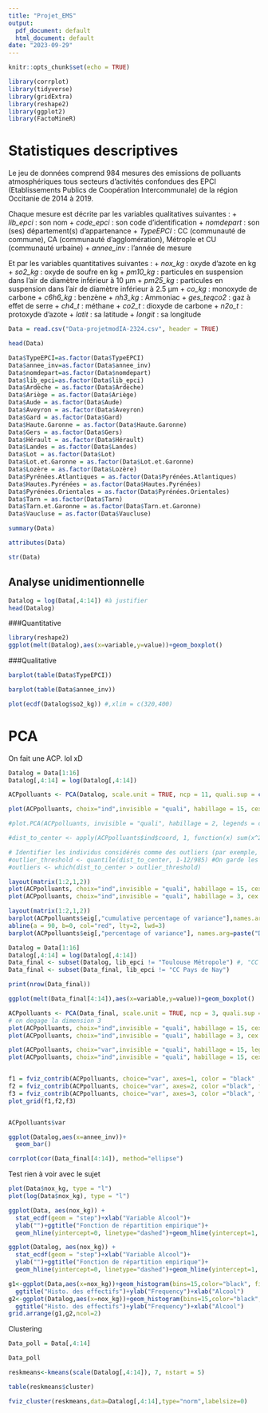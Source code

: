 ```yaml
---
title: "Projet_EMS"
output:
  pdf_document: default
  html_document: default
date: "2023-09-29"
---
```


```r
knitr::opts_chunk$set(echo = TRUE)
```

```r
library(corrplot)
library(tidyverse)
library(gridExtra)
library(reshape2)
library(ggplot2)
library(FactoMineR)
```
# Statistiques descriptives

Le jeu de données comprend $984$ mesures des emissions de polluants atmosphériques tous secteurs d’activités confondues des EPCI (Etablissements Publics de Coopération Intercommunale) de la région Occitanie de 2014 à 2019.

Chaque mesure est décrite par les variables qualitatives suivantes :
+ *lib_epci* : son nom
+ *code_epci* : son code d’identification
+ *nomdepart* : son (ses) département(s) d’appartenance
+ *TypeEPCI* : CC (communauté de commune), CA (communauté d’agglomération), Métrople
et CU (communauté urbaine)
+ *annee_inv* : l'année de mesure

Et par les variables quantitatives suivantes : 
+ *nox_kg* : oxyde d’azote en kg
+ *so2_kg* : oxyde de soufre en kg
+ *pm10_kg* : particules en suspension dans l’air de diamètre inférieur à 10 µm
+ *pm25_kg* : particules en suspension dans l’air de diamètre inférieur à 2.5 µm
+ *co_kg* : monoxyde de carbone
+ *c6h6_kg* : benzène
+ *nh3_kg* : Ammoniac
+ *ges_teqco2* : gaz à effet de serre
+ *ch4_t* : méthane
+ *co2_t* : dioxyde de carbone
+ *n2o_t* : protoxyde d’azote
+ *latit* : sa latitude
+ *longit* : sa longitude

```r
Data = read.csv("Data-projetmodIA-2324.csv", header = TRUE)
```

```r
head(Data)
```

```r
Data$TypeEPCI=as.factor(Data$TypeEPCI)
Data$annee_inv=as.factor(Data$annee_inv)
Data$nomdepart=as.factor(Data$nomdepart)
Data$lib_epci=as.factor(Data$lib_epci)
Data$Ardèche = as.factor(Data$Ardèche)
Data$Ariège = as.factor(Data$Ariège)
Data$Aude = as.factor(Data$Aude)
Data$Aveyron = as.factor(Data$Aveyron)
Data$Gard = as.factor(Data$Gard)
Data$Haute.Garonne = as.factor(Data$Haute.Garonne)
Data$Gers = as.factor(Data$Gers)
Data$Hérault = as.factor(Data$Hérault)
Data$Landes = as.factor(Data$Landes)
Data$Lot = as.factor(Data$Lot)
Data$Lot.et.Garonne = as.factor(Data$Lot.et.Garonne)
Data$Lozère = as.factor(Data$Lozère)
Data$Pyrénées.Atlantiques = as.factor(Data$Pyrénées.Atlantiques)
Data$Hautes.Pyrénées = as.factor(Data$Hautes.Pyrénées)
Data$Pyrénées.Orientales = as.factor(Data$Pyrénées.Orientales)
Data$Tarn = as.factor(Data$Tarn)
Data$Tarn.et.Garonne = as.factor(Data$Tarn.et.Garonne)
Data$Vaucluse = as.factor(Data$Vaucluse)
```

```r
summary(Data)
```
```r
attributes(Data)
```
```r
str(Data)
```
## Analyse unidimentionnelle
```r
Datalog = log(Data[,4:14]) #à justifier
head(Datalog)
```

###Quantitative
```r
library(reshape2)
ggplot(melt(Datalog),aes(x=variable,y=value))+geom_boxplot()
```


###Qualitative
```r
barplot(table(Data$TypeEPCI))
```



```r
barplot(table(Data$annee_inv))
```
```r
plot(ecdf(Datalog$so2_kg)) #,xlim = c(320,400)
```
# PCA
On fait une ACP. lol xD 
```r
Datalog = Data[1:16]
Datalog[,4:14] = log(Datalog[,4:14])

ACPpolluants <- PCA(Datalog, scale.unit = TRUE, ncp = 11, quali.sup = c(1,2,3,15,16), graph = FALSE)  # Utilisation de scale.unit = TRUE pour standardiser les données.

plot(ACPpolluants, choix="ind",invisible = "quali", habillage = 15, cex = 0.1, legends = NULL)  #

#plot.PCA(ACPpolluants, invisible = "quali", habillage = 2, legends = c("ind"))

#dist_to_center <- apply(ACPpolluants$ind$coord, 1, function(x) sum(x^2))

# Identifier les individus considérés comme des outliers (par exemple, les individus au-delà du seuil de 95e percentile)
#outlier_threshold <- quantile(dist_to_center, 1-12/985) #On garde les 12 valeurs abberantes on identifie 2 outliers
#outliers <- which(dist_to_center > outlier_threshold)

```

```r
layout(matrix(1:2,1,2))
plot(ACPpolluants, choix="ind",invisible = "quali", habillage = 15, cex = 0.1, legends = NULL) 
plot(ACPpolluants, choix="ind",invisible = "quali", habillage = 3, cex = 0.1, legends = NULL)  #

```

```r
layout(matrix(1:2,1,2))
barplot(ACPpolluants$eig[,"cumulative percentage of variance"],names.arg=paste("Dim",1:11,sep="."))
abline(a = 90, b=0, col="red", lty=2, lwd=3)
barplot(ACPpolluants$eig[,"percentage of variance"], names.arg=paste("Dim",1:11,sep="."))
```



```r
Datalog = Data[1:16]
Datalog[,4:14] = log(Datalog[,4:14])
Data_final <- subset(Datalog, lib_epci != "Toulouse Métropole") #, "CC Pays de Nay"))
Data_final <- subset(Data_final, lib_epci != "CC Pays de Nay")

print(nrow(Data_final))
```

```r
ggplot(melt(Data_final[4:14]),aes(x=variable,y=value))+geom_boxplot()
```
```r
ACPpolluants <- PCA(Data_final, scale.unit = TRUE, ncp = 3, quali.sup = c(1,2,3,15,16), graph = FALSE)  # Utilisation de scale.unit = TRUE pour standardiser les données.
# on degage la dimension 3
plot(ACPpolluants, choix="ind",invisible = "quali", habillage = 15, cex = 0.1, legends = NULL) 
plot(ACPpolluants, choix="ind",invisible = "quali", habillage = 3, cex = 0.1, legends = NULL) 

plot(ACPpolluants, choix="var",invisible = "quali", habillage = 15, legends = NULL, axes =c(1,2)) 
plot(ACPpolluants, choix="ind",invisible = "quali", habillage = 15, cex = 0.3, legends = NULL, axes =c(1,3)) 



```
```r
f1 = fviz_contrib(ACPpolluants, choice="var", axes=1, color = "black" ,fill="turquoise4")
f2 = fviz_contrib(ACPpolluants, choice="var", axes=2, color ="black", fill = "#3EBB00")
f3 = fviz_contrib(ACPpolluants, choice="var", axes=3, color ="black", fill = "#E6E600")
plot_grid(f1,f2,f3)
```


```r

```

```r
ACPpolluants$var
```

```r
ggplot(Datalog,aes(x=annee_inv))+
  geom_bar()
```

```r
corrplot(cor(Data_final[4:14]), method="ellipse")
```


Test rien à voir avec le sujet
```r
plot(Data$nox_kg, type = "l")
plot(log(Data$nox_kg), type = "l")
```
```r
ggplot(Data, aes(nox_kg)) + 
  stat_ecdf(geom = "step")+xlab("Variable Alcool")+
  ylab("")+ggtitle("Fonction de répartition empirique")+
  geom_hline(yintercept=0, linetype="dashed")+geom_hline(yintercept=1, linetype="dashed")

ggplot(Datalog, aes(nox_kg)) + 
  stat_ecdf(geom = "step")+xlab("Variable Alcool")+
  ylab("")+ggtitle("Fonction de répartition empirique")+
  geom_hline(yintercept=0, linetype="dashed")+geom_hline(yintercept=1, linetype="dashed")
```
```r
g1<-ggplot(Data,aes(x=nox_kg))+geom_histogram(bins=15,color="black", fill="white")+
  ggtitle("Histo. des effectifs")+ylab("Frequency")+xlab("Alcool")
g2<-ggplot(Datalog,aes(x=nox_kg))+geom_histogram(bins=15,color="black", fill="white")+
  ggtitle("Histo. des effectifs")+ylab("Frequency")+xlab("Alcool")
grid.arrange(g1,g2,ncol=2)
```


Clustering

```r
Data_poll = Data[,4:14]

Data_poll

reskmeans<-kmeans(scale(Datalog[,4:14]), 7, nstart = 5)

table(reskmeans$cluster)

fviz_cluster(reskmeans,data=Datalog[,4:14],type="norm",labelsize=0)
```